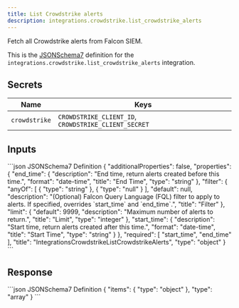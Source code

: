 ```yaml
---
title: List Crowdstrike alerts
description: integrations.crowdstrike.list_crowdstrike_alerts
---
```


Fetch all Crowdstrike alerts from Falcon SIEM.

This is the [JSONSchema7](https://json-schema.org/draft-07/json-schema-release-notes) definition for the `integrations.crowdstrike.list_crowdstrike_alerts` integration.


## Secrets
| Name | Keys |
| --- | --- |
| `crowdstrike` | `CROWDSTRIKE_CLIENT_ID`, `CROWDSTRIKE_CLIENT_SECRET` |

## Inputs

<CodeGroup>
```json JSONSchema7 Definition
{
    "additionalProperties": false,
    "properties": {
        "end_time": {
            "description": "End time, return alerts created before this time.",
            "format": "date-time",
            "title": "End Time",
            "type": "string"
        },
        "filter": {
            "anyOf": [
                {
                    "type": "string"
                },
                {
                    "type": "null"
                }
            ],
            "default": null,
            "description": "(Optional) Falcon Query Language (FQL) filter to apply to alerts. If specified, overrides `start_time` and `end_time`.",
            "title": "Filter"
        },
        "limit": {
            "default": 9999,
            "description": "Maximum number of alerts to return.",
            "title": "Limit",
            "type": "integer"
        },
        "start_time": {
            "description": "Start time, return alerts created after this time.",
            "format": "date-time",
            "title": "Start Time",
            "type": "string"
        }
    },
    "required": [
        "start_time",
        "end_time"
    ],
    "title": "IntegrationsCrowdstrikeListCrowdstrikeAlerts",
    "type": "object"
}
```

</CodeGroup>

## Response

<CodeGroup>
```json JSONSchema7 Definition
{
    "items": {
        "type": "object"
    },
    "type": "array"
}
```

</CodeGroup>
